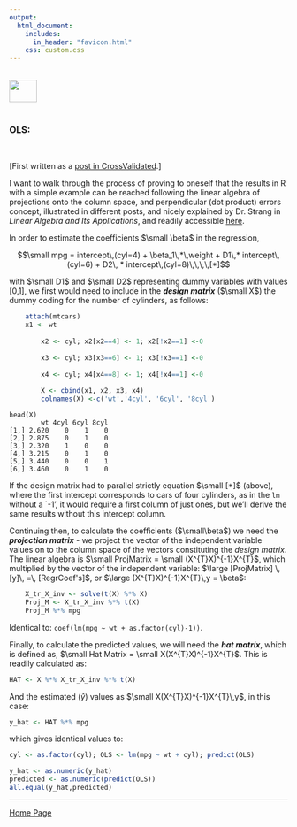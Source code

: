 ```yaml
---
output: 
  html_document:
    includes:
      in_header: "favicon.html" 
    css: custom.css
---
```


<br>
<a href="http://rinterested.github.io/statistics/index.html">
<img HEIGHT="40" WIDTH="50" src="https://cloud.githubusercontent.com/assets/9312897/10556783/a27a26fa-745c-11e5-9b1a-2d5bd737387a.PNG"></a>
<br><br>


### OLS:
<br>

[First written as a [post in CrossValidated](http://stats.stackexchange.com/a/154486/67822).]
<br>

I want to walk through the process of proving to oneself that the results in R with a simple example can be reached following the linear algebra of projections onto the column space, and perpendicular (dot product) errors concept, illustrated in different posts, and nicely explained by Dr. Strang in *Linear Algebra and Its Applications*, and readily accessible [here][1].

In order to estimate the coefficients $\small \beta$ in the regression,

 $$\small mpg = intercept\,(cyl=4) + \beta_1\,*\,weight + D1\,* intercept\,(cyl=6) + D2\, * intercept\,(cyl=8)\,\,\,\,[*]$$

with $\small D1$ and $\small D2$ representing dummy variables with values [0,1],
we first would need to include in the ***design matrix*** ($\small X$) the dummy coding for the number of cylinders, as follows:

```r
    attach(mtcars)    
    x1 <- wt
        
        x2 <- cyl; x2[x2==4] <- 1; x2[!x2==1] <-0
        
        x3 <- cyl; x3[x3==6] <- 1; x3[!x3==1] <-0
        
        x4 <- cyl; x4[x4==8] <- 1; x4[!x4==1] <-0
        
        X <- cbind(x1, x2, x3, x4)
        colnames(X) <-c('wt','4cyl', '6cyl', '8cyl')
```

    head(X)
            wt 4cyl 6cyl 8cyl
    [1,] 2.620    0    1    0
    [2,] 2.875    0    1    0
    [3,] 2.320    1    0    0
    [4,] 3.215    0    1    0
    [5,] 3.440    0    0    1
    [6,] 3.460    0    1    0


If the design matrix had to parallel strictly equation $\small [*]$ (above), where the first intercept corresponds to cars of four cylinders, as in the `lm` without a `-1', it would require a first column of just ones, but we'll derive the same results without this intercept column.

Continuing then, to calculate the coefficients ($\small\beta$) we need the ***projection matrix*** - we project the vector of the independent variable values on to the column space of the vectors constituting the *design matrix*. The linear algebra is $\small ProjMatrix = \small (X^{T}X)^{-1}X^{T}$, which multiplied by the vector of the independent variable: $\large [ProjMatrix] \,[y]\, =\, [RegrCoef's]$, or $\large (X^{T}X)^{-1}X^{T}\,y = \beta$:

```r
    X_tr_X_inv <- solve(t(X) %*% X)    
    Proj_M <- X_tr_X_inv %*% t(X)
    Proj_M %*% mpg
```
 

Identical to: `coef(lm(mpg ~ wt + as.factor(cyl)-1))`.

Finally, to calculate the predicted values, we will need the ***hat matrix***, which is defined as, $\small Hat Matrix = \small X(X^{T}X)^{-1}X^{T}$. This is readily calculated as:

```r
HAT <- X %*% X_tr_X_inv %*% t(X)
```

And the estimated ($\hat{y}$) values as $\small X(X^{T}X)^{-1}X^{T}\,y$, in this case: 

```r
y_hat <- HAT %*% mpg
```

which gives identical values to:

```r
cyl <- as.factor(cyl); OLS <- lm(mpg ~ wt + cyl); predict(OLS)
```


```r
y_hat <- as.numeric(y_hat)
predicted <- as.numeric(predict(OLS))
all.equal(y_hat,predicted)
```


  [1]: https://youtu.be/osh80YCg_GM


---

<a href="http://rinterested.github.io/statistics/index.html">Home Page</a>
